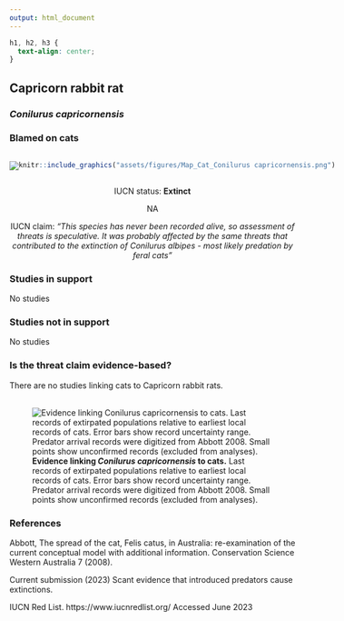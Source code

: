 ```yaml
---
output: html_document
---
```

```css
h1, h2, h3 {
  text-align: center;
}
```

## **Capricorn rabbit rat**
### *Conilurus capricornensis*
### Blamed on cats

:::: {style="display: flex;"}

::: {}

![](assets/photos/Conilurus capricornensis.png)

:::

::: {}

:::

::: {}
  ```r
  knitr::include_graphics("assets/figures/Map_Cat_Conilurus capricornensis.png")
  ```
:::

::::

<center>
IUCN status: **Extinct**

NA

IUCN claim: *"This species has never been recorded alive, so assessment of threats is speculative. It was probably affected by the same threats that contributed to the extinction of Conilurus albipes - most likely predation by feral cats"*

</center>


### Studies in support

No studies

### Studies not in support

No studies

### Is the threat claim evidence-based?

There are no studies linking cats to Capricorn rabbit rats.
<br>
<br>

![**Evidence linking *Conilurus capricornensis* to cats.** Last records of extirpated populations relative to earliest local records of cats. Error bars show record uncertainty range. Predator arrival records were digitized from Abbott 2008. Small points show unconfirmed records (excluded from analyses).](assets/figures/Main_Evidence_Cat_Conilurus capricornensis.png)

### References



Abbott, The spread of the cat, Felis catus, in Australia: re-examination of the current conceptual model with additional information. Conservation Science Western Australia 7 (2008).

Current submission (2023) Scant evidence that introduced predators cause extinctions.

IUCN Red List. https://www.iucnredlist.org/ Accessed June 2023

